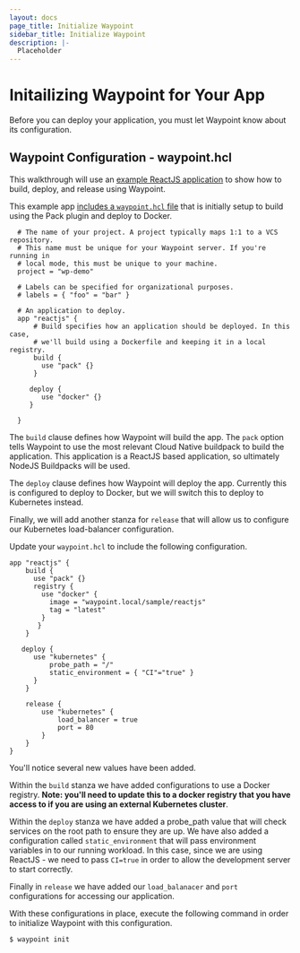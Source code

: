 ```yaml
---
layout: docs
page_title: Initialize Waypoint
sidebar_title: Initialize Waypoint
description: |-
  Placeholder
---
```


# Initailizing Waypoint for Your App

Before you can deploy your application, you must let Waypoint know about its configuration.

## Waypoint Configuration - waypoint.hcl

This walkthrough will use an [example ReactJS application](https://github.com/hashicorp/waypoint-examples/tree/master/reactjs) to show how to build, deploy, and release using Waypoint.

This example app [includes a `waypoint.hcl` file](https://github.com/hashicorp/waypoint-examples/blob/master/reactjs/waypoint.hcl) that is initially setup to build using the Pack plugin and deploy to Docker.

```shell
  # The name of your project. A project typically maps 1:1 to a VCS repository.
  # This name must be unique for your Waypoint server. If you're running in
  # local mode, this must be unique to your machine.
  project = "wp-demo"

  # Labels can be specified for organizational purposes.
  # labels = { "foo" = "bar" }

  # An application to deploy.
  app "reactjs" {
      # Build specifies how an application should be deployed. In this case,
      # we'll build using a Dockerfile and keeping it in a local registry.
      build {
        use "pack" {}
      }

     deploy {
        use "docker" {}
     }

  }
```

The `build` clause defines how Waypoint will build the app. The `pack` option tells Waypoint to use the most relevant Cloud Native buildpack to build the application. This application is a ReactJS based application, so ultimately NodeJS Buildpacks will be used.

The `deploy` clause defines how Waypoint will deploy the app. Currently this is configured to deploy to Docker, but we will switch this to deploy to Kubernetes instead.

Finally, we will add another stanza for `release` that will allow us to configure our Kubernetes load-balancer configuration.

Update your `waypoint.hcl` to include the following configuration.

```shell
app "reactjs" {
    build {
      use "pack" {}
      registry {
        use "docker" {
          image = "waypoint.local/sample/reactjs"
          tag = "latest"
        }
       }
    }

   deploy {
      use "kubernetes" {
          probe_path = "/"
          static_environment = { "CI"="true" }
      }
    }

    release {
        use "kubernetes" {
            load_balancer = true
            port = 80
        }
    }
}
```

You'll notice several new values have been added.

Within the `build` stanza we have added configurations to use a Docker registry. **Note: you'll need to update this to a docker registry that you have access to
if you are using an external Kubernetes cluster**.

Within the `deploy` stanza we have added a probe_path value that will check services on the root path to ensure they are up. We have also added a configuration called
`static_environment` that will pass environment variables in to our running workload. In this case, since we are using ReactJS - we need to pass `CI=true` in order to
allow the development server to start correctly.

Finally in `release` we have added our `load_balanacer` and `port` configurations for accessing our application.

With these configurations in place, execute the following command in order to initialize Waypoint with this configuration.

```bash
$ waypoint init
```
